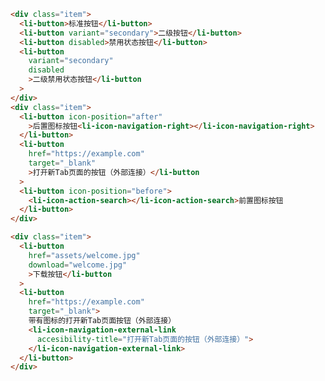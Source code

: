 ```html
<div class="item">
  <li-button>标准按钮</li-button>
  <li-button variant="secondary">二级按钮</li-button>
  <li-button disabled>禁用状态按钮</li-button>
  <li-button
    variant="secondary"
    disabled
    >二级禁用状态按钮</li-button
  >
</div>
<div class="item">
  <li-button icon-position="after"
    >后置图标按钮<li-icon-navigation-right></li-icon-navigation-right>
  </li-button>
  <li-button
    href="https://example.com"
    target="_blank"
    >打开新Tab页面的按钮（外部连接）</li-button
  >
  <li-button icon-position="before">
    <li-icon-action-search></li-icon-action-search>前置图标按钮
  </li-button>
</div>

<div class="item">
  <li-button
    href="assets/welcome.jpg"
    download="welcome.jpg"
    >下载按钮</li-button
  >
  <li-button
    href="https://example.com"
    target="_blank">
    带有图标的打开新Tab页面按钮（外部连接）
    <li-icon-navigation-external-link
      accesibility-title="打开新Tab页面的按钮（外部连接）">
    </li-icon-navigation-external-link>
  </li-button>
</div>
```
